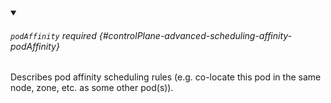 


<details className="config-field" data-expandable="true" open>
<summary>

###### `podAffinity` <span className="config-field-required" data-required="false">required</span> <span className="config-field-type"></span> <span className="config-field-default"></span> <span className="config-field-enum"></span> {#controlPlane-advanced-scheduling-affinity-podAffinity}

Describes pod affinity scheduling rules (e.g. co-locate this pod in the same node, zone, etc. as some other pod(s)).

</summary>

<PartialPodaffinityreference />


</details>
